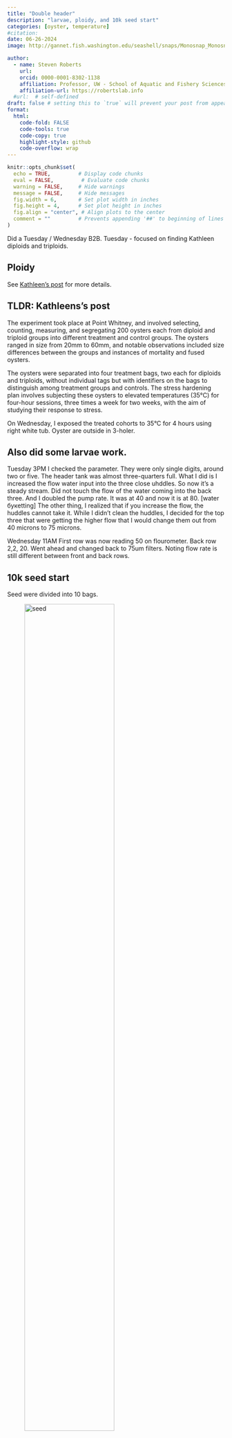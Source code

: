 ```yaml
---
title: "Double header"
description: "larvae, ploidy, and 10k seed start"
categories: [oyster, temperature]
#citation: 
date: 06-26-2024
image: http://gannet.fish.washington.edu/seashell/snaps/Monosnap_Monosnap_2024-06-27_10-12-25.png # finding a good image

author:
  - name: Steven Roberts
    url: 
    orcid: 0000-0001-8302-1138
    affiliation: Professor, UW - School of Aquatic and Fishery Sciences
    affiliation-url: https://robertslab.info
  #url:  # self-defined
draft: false # setting this to `true` will prevent your post from appearing on your listing page until you're ready!
format:
  html:
    code-fold: FALSE
    code-tools: true
    code-copy: true
    highlight-style: github
    code-overflow: wrap
---
```


```r
knitr::opts_chunk$set(
  echo = TRUE,         # Display code chunks
  eval = FALSE,         # Evaluate code chunks
  warning = FALSE,     # Hide warnings
  message = FALSE,     # Hide messages
  fig.width = 6,       # Set plot width in inches
  fig.height = 4,      # Set plot height in inches
  fig.align = "center", # Align plots to the center
  comment = ""         # Prevents appending '##' to beginning of lines in code analyses
)
```

Did a Tuesday / Wednesday B2B. Tuesday - focused on finding Kathleen diploids and triploids.

## Ploidy

See [Kathleen's post](https://shedurkin.github.io/Roberts-LabNotebook/posts/projects/pacific_oyster/2024_06_25_Point_Whitney.html) for more details.

::: callout-warning
## TLDR: Kathleens's post

The experiment took place at Point Whitney, and involved selecting, counting, measuring, and segregating 200 oysters each from diploid and triploid groups into different treatment and control groups. The oysters ranged in size from 20mm to 60mm, and notable observations included size differences between the groups and instances of mortality and fused oysters.

The oysters were separated into four treatment bags, two each for diploids and triploids, without individual tags but with identifiers on the bags to distinguish among treatment groups and controls. The stress hardening plan involves subjecting these oysters to elevated temperatures (35°C) for four-hour sessions, three times a week for two weeks, with the aim of studying their response to stress.
:::

On Wednesday, I exposed the treated cohorts to 35°C for 4 hours using right white tub. Oyster are outside in 3-holer.

## Also did some larvae work.

Tuesday 3PM I checked the parameter. They were only single digits, around two or five. The header tank was almost three-quarters full. What I did is I increased the flow water input into the three close uhddles. So now it's a steady stream. Did not touch the flow of the water coming into the back three. And I doubled the pump rate. It was at 40 and now it is at 80. \[water букetting\] The other thing, I realized that if you increase the flow, the huddles cannot take it. While I didn't clean the huddles, I decided for the top three that were getting the higher flow that I would change them out from 40 microns to 75 microns.

Wednesday 11AM First row was now reading 50 on flourometer. Back row 2,2, 20. Went ahead and changed back to 75um filters. Noting flow rate is still different between front and back rows.

## 10k seed start

Seed were divided into 10 bags.

![seed](http://gannet.fish.washington.edu/seashell/snaps/Monosnap_Monosnap_2024-06-27_10-26-59.png){width="70%"}

Plan is to do 5 treatments - Tagging on to Kathleens

| Bags    | Treatments        |
|---------|-------------------|
| 14 & 18 | 35C for 1hour     |
|         | Freshwater 1 hour |
|         |                   |
|         |                   |
|         | control           |

Bags stay in lagoon.

![lagoon](http://gannet.fish.washington.edu/seashell/snaps/Monosnap_Monosnap_2024-06-27_10-31-57.png){width="70%"}

## Hatchery planner

[google-sheet](https://docs.google.com/spreadsheets/d/1CRWMH9Tk5LQFAhCYJin3_Epk1yLwI7kGytP3hRK2vZU/edit?usp=sharing)
